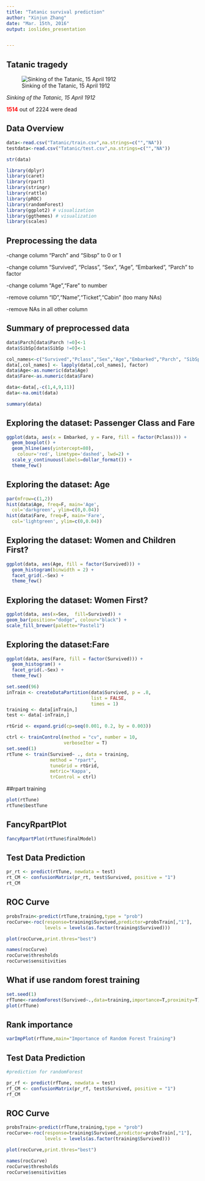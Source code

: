 ```yaml
---
title: "Tatanic survival prediction"
author: "Xinjun Zhang"
date: "Mar. 15th, 2016"
output: ioslides_presentation


---
```


## Tatanic tragedy
![Sinking of the Tatanic, 15 April 1912](titanic-sink.jpg)

*Sinking of the Tatanic, 15 April 1912*               


<span style="color:red">**1514**</span> out of 2224 were dead

## Data Overview

```r

data<-read.csv("Tatanic/train.csv",na.strings=c("","NA"))
testdata<-read.csv("Tatanic/test.csv",na.strings=c("","NA"))

str(data)
```

```r
library(dplyr)
library(caret)
library(rpart)
library(stringr)
library(rattle)
library(pROC)
library(randomForest)
library(ggplot2) # visualization
library(ggthemes) # visualization
library(scales)
```

## Preprocessing the data
-change column "Parch" and "Sibsp" to 0 or 1 
            
-change column "Survived", "Pclass", "Sex", "Age", "Embarked", "Parch" to factor
           
-change column "Age","Fare" to number       
         
-remove column "ID","Name","Ticket","Cabin" (too many NAs)    
               
-remove NAs in all other column

## Summary of preprocessed data
```r
data$Parch[data$Parch !=0]<-1
data$SibSp[data$SibSp !=0]<-1

col_names<-c("Survived","Pclass","Sex","Age","Embarked","Parch", "SibSp")
data[,col_names] <- lapply(data[,col_names], factor)
data$Age<-as.numeric(data$Age)
data$Fare<-as.numeric(data$Fare)

data<-data[,-c(1,4,9,11)]
data<-na.omit(data)

summary(data)
```

## Exploring the dataset: Passenger Class and Fare
```r

ggplot(data, aes(x = Embarked, y = Fare, fill = factor(Pclass))) +
  geom_boxplot() +
  geom_hline(aes(yintercept=80), 
    colour='red', linetype='dashed', lwd=2) +
  scale_y_continuous(labels=dollar_format()) +
  theme_few()


```

## Exploring the dataset: Age 
```r
par(mfrow=c(1,2))
hist(data$Age, freq=F, main='Age', 
  col='darkgreen', ylim=c(0,0.04))
hist(data$Fare, freq=F, main='Fare', 
  col='lightgreen', ylim=c(0,0.04))
```

## Exploring the dataset: Women and Children First?
```r
ggplot(data, aes(Age, fill = factor(Survived))) + 
  geom_histogram(binwidth = 2) + 
  facet_grid(.~Sex) + 
  theme_few()
```

## Exploring the dataset: Women First?
```r
ggplot(data, aes(x=Sex,  fill=Survived)) +
geom_bar(position="dodge", colour="black") +
scale_fill_brewer(palette="Pastel1")
```

## Exploring the dataset:Fare 
```r
ggplot(data, aes(Fare, fill = factor(Survived))) + 
  geom_histogram() + 
  facet_grid(.~Sex) + 
  theme_few()
```


```r
set.seed(96)
inTrain <- createDataPartition(data$Survived, p = .8,
                               list = FALSE,
                               times = 1)
training <- data[inTrain,]
test <- data[-inTrain,]

rtGrid <- expand.grid(cp=seq(0.001, 0.2, by = 0.003))

ctrl <- trainControl(method = "cv", number = 10,
                     verboseIter = T)
set.seed(1)
rtTune <- train(Survived~ ., data = training,   
                method = "rpart", 
                tuneGrid = rtGrid,
                metric='Kappa',
                trControl = ctrl)

```


##rpart training
```r
plot(rtTune)
rtTune$bestTune

```

## FancyRpartPlot
```r
fancyRpartPlot(rtTune$finalModel)

```

## Test Data Prediction

```r
pr_rt <- predict(rtTune, newdata = test)
rt_CM <- confusionMatrix(pr_rt, test$Survived, positive = "1")
rt_CM
```

## ROC Curve
```r

probsTrain<-predict(rtTune,training,type = "prob")
rocCurve<-roc(response=training$Survived,predictor=probsTrain[,"1"],
              levels = levels(as.factor(training$Survived)))

plot(rocCurve,print.thres="best")

names(rocCurve)
rocCurve$thresholds
rocCurve$sensitivities
```

## What if use random forest training
```r
set.seed(1)
rfTune<-randomForest(Survived~.,data=training,importance=T,proximity=T)
plot(rfTune)

```

## Rank importance
```r
varImpPlot(rfTune,main="Importance of Random Forest Training")
```

## Test Data Prediction
```r
#prediction for randomForest

pr_rf <- predict(rfTune, newdata = test)
rf_CM <- confusionMatrix(pr_rf, test$Survived, positive = "1")
rf_CM

```


## ROC Curve
```r

probsTrain<-predict(rfTune,training,type = "prob")
rocCurve<-roc(response=training$Survived,predictor=probsTrain[,"1"],
              levels = levels(as.factor(training$Survived)))

plot(rocCurve,print.thres="best")

names(rocCurve)
rocCurve$thresholds
rocCurve$sensitivities

```



